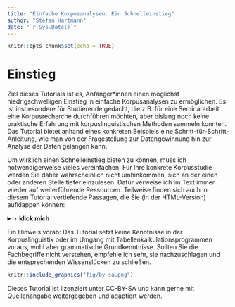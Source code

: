 ```yaml
---
title: "Einfache Korpusanalysen: Ein Schnelleinstieg"
author: "Stefan Hartmann"
date: "`r Sys.Date()`"
---
```


```r
knitr::opts_chunk$set(echo = TRUE)
```


# Einstieg

Ziel dieses Tutorials ist es, Anfänger*innen einen möglichst niedrigschwelligen Einstieg in einfache Korpusanalysen zu ermöglichen. Es ist insbesondere für Studierende gedacht, die z.B. für eine Seminararbeit eine Korpusrecherche durchführen möchten, aber bislang noch keine praktische Erfahrung mit korpuslinguistischen Methoden sammeln konnten. Das Tutorial bietet anhand eines konkreten Beispiels eine Schritt-für-Schritt-Anleitung, wie man von der Fragestellung zur Datengewinnung hin zur Analyse der Daten gelangen kann. 

Um wirklich einen Schnelleinstieg bieten zu können, muss ich notwendigerweise vieles vereinfachen. Für Ihre konkrete Korpusstudie werden Sie daher wahrscheinlich nicht umhinkommen, sich an der einen oder anderen Stelle tiefer einzulesen. Dafür verweise ich im Text immer wieder auf weiterführende Ressourcen. Teilweise finden sich auch in diesem Tutorial vertiefende Passagen, die Sie (in der HTML-Version) aufklappen können:

<details>
<summary>‣ **klick mich**</summary>

Hallo, ich bin eine vertiefende Passage.

Sonst gibt es hier nichts zu sehen. Sie können mich gern wieder schließen. Danke.

</details>

Ein Hinweis vorab: Das Tutorial setzt keine Kenntnisse in der Korpuslinguistik oder im Umgang mit Tabellenkalkulationsprogrammen voraus, wohl aber grammatische Grundkenntnisse. Sollten Sie die Fachbegriffe nicht verstehen, empfehle ich sehr, sie nachzuschlagen und die entsprechenden Wissenslücken zu schließen.



```r

knitr::include_graphics("fig/by-sa.png")

```


Dieses Tutorial ist lizenziert unter CC-BY-SA und kann gerne mit Quellenangabe weitergegeben und adaptiert werden.